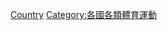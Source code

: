 {{containercat}}
{{Categories by country|nocat}}
{{Commons category|Modern pentathlon by country}}

[[Category:現代五項|Country]]
[[Category:各國各類體育運動|Category:各國各類體育運動]]
